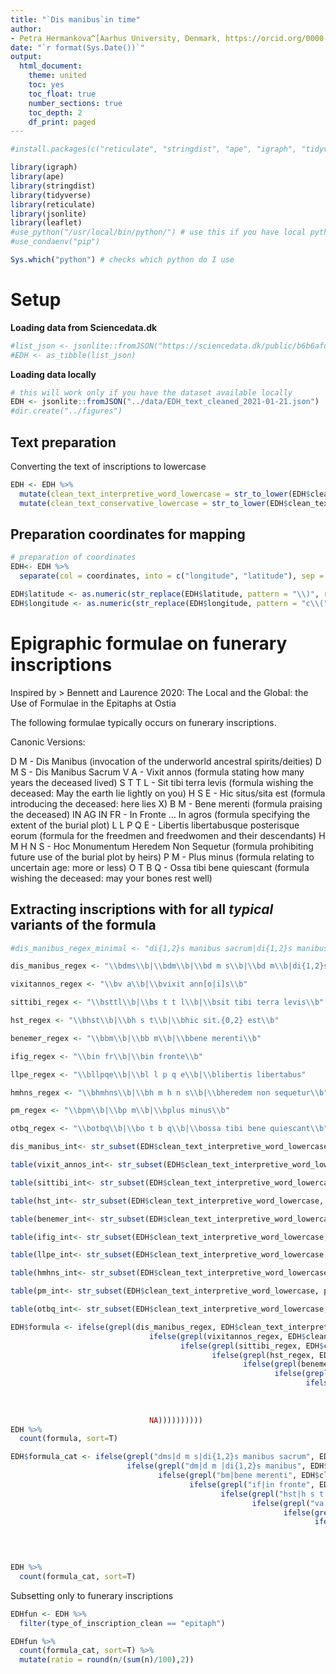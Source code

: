 ```yaml
---
title: "`Dis manibus`in time"
author: 
- Petra Hermankova^[Aarhus University, Denmark, https://orcid.org/0000-0002-6349-0540]
date: "`r format(Sys.Date())`"
output:
  html_document:
    theme: united
    toc: yes
    toc_float: true
    number_sections: true
    toc_depth: 2
    df_print: paged
---
```


```r
#install.packages(c("reticulate", "stringdist", "ape", "igraph", "tidyverse", "reticulate", "jsonlite", "leaflet"))    

library(igraph)
library(ape)
library(stringdist)
library(tidyverse)
library(reticulate)
library(jsonlite)
library(leaflet)
#use_python("/usr/local/bin/python/") # use this if you have local python installed
#use_condaenv("pip")

Sys.which("python") # checks which python do I use
```


# Setup

**Loading data from Sciencedata.dk**

```r
#list_json <- jsonlite::fromJSON("https://sciencedata.dk/public/b6b6afdb969d378b70929e86e58ad975/EDH_text_cleaned_2021-01-21.json")
#EDH <- as_tibble(list_json)
```

**Loading data locally**
```r
# this will work only if you have the dataset available locally
EDH <- jsonlite::fromJSON("../data/EDH_text_cleaned_2021-01-21.json")
#dir.create("../figures")
```

## Text preparation

Converting the text of inscriptions to lowercase
```r
EDH <- EDH %>% 
  mutate(clean_text_interpretive_word_lowercase = str_to_lower(EDH$clean_text_interpretive_word)) %>% 
  mutate(clean_text_conservative_lowercase = str_to_lower(EDH$clean_text_conservative))
```

## Preparation coordinates for mapping
```r
# preparation of coordinates
EDH<- EDH %>% 
  separate(col = coordinates, into = c("longitude", "latitude"), sep = ",")

EDH$latitude <- as.numeric(str_replace(EDH$latitude, pattern = "\\)", replacement=""))
EDH$longitude <- as.numeric(str_replace(EDH$longitude, pattern = "c\\(", replacement=""))
```


# Epigraphic formulae on funerary inscriptions

Inspired by > Bennett and Laurence 2020: The Local and the Global: the Use of Formulae in the Epitaphs at Ostia

The following formulae typically occurs on funerary inscriptions.

Canonic Versions:

D M - Dis Manibus (invocation of the underworld ancestral spirits/deities)
D M S - Dis Manibus Sacrum
V A - Vixit annos (formula stating how many years the deceased lived)
S T T L - Sit tibi terra levis (formula wishing the deceased: May the earth lie lightly on you)
H S E - Hic situs/sita est (formula introducing the deceased: here lies X)
B M - Bene merenti (formula praising the deceased)
IN AG IN FR - In Fronte ... In agros (formula specifying the extent of the burial plot)
L L P Q E - Libertis libertabusque posterisque eorum (formula for the freedmen and freedwomen and their descendants)
H M H N S - Hoc Monumentum Heredem Non Sequetur (formula prohibiting future use of the burial plot by heirs)
P M - Plus minus (formula relating to uncertain age: more or less)
O T B Q - Ossa tibi bene quiescant (formula wishing the deceased: may your bones rest well)


## Extracting inscriptions with for all *typical* variants of the formula

```r
#dis_manibus_regex_minimal <- "di{1,2}s manibus sacrum|di{1,2}s manibus"

dis_manibus_regex <- "\\bdms\\b|\\bdm\\b|\\bd m s\\b|\\bd m\\b|di{1,2}s manibus sacrum|di{1,2}s manibus"

vixitannos_regex <- "\\bv a\\b|\\bvixit ann[o|i]s\\b"

sittibi_regex <- "\\bsttl\\b|\\bs t t l\\b|\\bsit tibi terra levis\\b"

hst_regex <- "\\bhst\\b|\\bh s t\\b|\\bhic sit.{0,2} est\\b"

benemer_regex <- "\\bbm\\b|\\bb m\\b|\\bbene merenti\\b"

ifig_regex <- "\\bin fr\\b|\\bin fronte\\b"

llpe_regex <- "\\bllpqe\\b|\\bl l p q e\\b|\\blibertis libertabus"

hmhns_regex <- "\\bhmhns\\b|\\bh m h n s\\b|\\bheredem non sequetur\\b"

pm_regex <- "\\bpm\\b|\\bp m\\b|\\bplus minus\\b"

otbq_regex <- "\\botbq\\b|\\bo t b q\\b|\\bossa tibi bene quiescant\\b"

dis_manibus_int<- str_subset(EDH$clean_text_interpretive_word_lowercase, dis_manibus_regex)

table(vixit_annos_int<- str_subset(EDH$clean_text_interpretive_word_lowercase, vixitannos_regex))

table(sittibi_int<- str_subset(EDH$clean_text_interpretive_word_lowercase, sittibi_regex))

table(hst_int<- str_subset(EDH$clean_text_interpretive_word_lowercase, hst_regex))

table(benemer_int<- str_subset(EDH$clean_text_interpretive_word_lowercase, benemer_regex))

table(ifig_int<- str_subset(EDH$clean_text_interpretive_word_lowercase, ifig_regex))

table(llpe_int<- str_subset(EDH$clean_text_interpretive_word_lowercase, llpe_regex))

table(hmhns_int<- str_subset(EDH$clean_text_interpretive_word_lowercase, hmhns_regex))

table(pm_int<- str_subset(EDH$clean_text_interpretive_word_lowercase, pm_regex))

table(otbq_int<- str_subset(EDH$clean_text_interpretive_word_lowercase, otbq_regex))

```

```r

EDH$formula <- ifelse(grepl(dis_manibus_regex, EDH$clean_text_interpretive_word_lowercase, ignore.case = T),  str_extract(EDH$clean_text_interpretive_word_lowercase, dis_manibus_regex), 
                               ifelse(grepl(vixitannos_regex, EDH$clean_text_interpretive_word_lowercase, ignore.case = T),  str_extract(EDH$clean_text_interpretive_word_lowercase, vixitannos_regex),
                                      ifelse(grepl(sittibi_regex, EDH$clean_text_interpretive_word_lowercase, ignore.case = T),  str_extract(EDH$clean_text_interpretive_word_lowercase, sittibi_regex),
                                             ifelse(grepl(hst_regex, EDH$clean_text_interpretive_word_lowercase, ignore.case = T),  str_extract(EDH$clean_text_interpretive_word_lowercase, hst_regex),
                                                    ifelse(grepl(benemer_regex, EDH$clean_text_interpretive_word_lowercase, ignore.case = T),  str_extract(EDH$clean_text_interpretive_word_lowercase, benemer_regex),
                                                           ifelse(grepl(ifig_regex, EDH$clean_text_interpretive_word_lowercase, ignore.case = T),  str_extract(EDH$clean_text_interpretive_word_lowercase, ifig_regex),
                                                                  ifelse(grepl(llpe_regex, EDH$clean_text_interpretive_word_lowercase, ignore.case = T),  str_extract(EDH$clean_text_interpretive_word_lowercase, llpe_regex),
                                                                         ifelse(grepl(hmhns_regex, EDH$clean_text_interpretive_word_lowercase, ignore.case = T),  str_extract(EDH$clean_text_interpretive_word_lowercase, hmhns_regex),
                                                                                ifelse(grepl(pm_regex, EDH$clean_text_interpretive_word_lowercase, ignore.case = T),  str_extract(EDH$clean_text_interpretive_word_lowercase, pm_regex),
                                                                                       ifelse(grepl(otbq_regex, EDH$clean_text_interpretive_word_lowercase, ignore.case = T),  str_extract(EDH$clean_text_interpretive_word_lowercase, otbq_regex),
                               NA))))))))))
EDH %>% 
  count(formula, sort=T)
```
```r
EDH$formula_cat <- ifelse(grepl("dms|d m s|di{1,2}s manibus sacrum", EDH$clean_text_interpretive_word_lowercase, ignore.case = T),  "dis manibus sacrum", 
                          ifelse(grepl("dm|d m |di{1,2}s manibus", EDH$clean_text_interpretive_word_lowercase, ignore.case = T),  "dis manibus",
                                 ifelse(grepl("bm|bene merenti", EDH$clean_text_interpretive_word_lowercase, ignore.case = T),  "bene merenti",
                                        ifelse(grepl("if|in fronte", EDH$clean_text_interpretive_word_lowercase, ignore.case = T),  "in fronte",
                                               ifelse(grepl("hst|h s t | hic sit.* est", EDH$clean_text_interpretive_word_lowercase, ignore.case = T),  "hic situs est",
                                                      ifelse(grepl("va|vixit ann.*", EDH$clean_text_interpretive_word_lowercase, ignore.case = T),  "vixit annos",
                                                             ifelse(grepl("llpe|libertis libertabus", EDH$clean_text_interpretive_word_lowercase, ignore.case = T),  "libertis libertabus",
                                                                    ifelse(grepl("pm|plus minus", EDH$clean_text_interpretive_word_lowercase, ignore.case = T),  "plus minus",
                                                                           ifelse(grepl("hmhns|heredem non sequetur", EDH$clean_text_interpretive_word_lowercase, ignore.case = T), "heredem non sequetur",
                                                                                  ifelse(grepl("otbq|ossa tibi bene quiescant", EDH$clean_text_interpretive_word_lowercase, ignore.case = T),"ossa tibi bene quiescant", NA))))))))))


EDH %>% 
  count(formula_cat, sort=T)
```

Subsetting only to funerary inscriptions
```r
EDHfun <- EDH %>% 
  filter(type_of_inscription_clean == "epitaph")
```

```r
EDHfun %>% 
  count(formula_cat, sort=T) %>% 
  mutate(ratio = round(n/(sum(n)/100),2))
```

